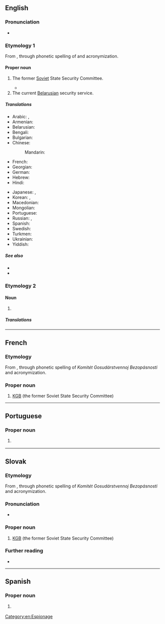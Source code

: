 ==English==
{{wikipedia}}
===Pronunciation===
* {{audio|en|KGB US.ogg|Audio (US)}}

===Etymology 1===
From {{bor|en|ru|КГБ}}, through phonetic spelling of {{m|ru|Комите́т госуда́рственной безопа́сности|t=State Security Committee}} and acronymization.

====Proper noun====
{{en-proper noun|head=the KGB}}

# {{lb|en|historical}} The former [[Soviet]] State Security Committee.
#* {{quote-book|en|year=2019|author=Ben Macintyre|title=The Spy and the Traitor|publisher=Penguin Books|isbn=9780241972137|chapter=4|page=75|passage=But in 1967 Treholt's trenchant opposition to the Vietnam War attracted the attention of '''the KGB'''.}}
# The current [[Belarusian]] security service.

=====Translations=====
{{trans-top|Soviet KGB}}
* Arabic: {{t|ar|كَي جِي بِي|m}}, {{t|ar|كَاي جِي بِي|m}}
* Armenian: {{t+|hy|ՊԱԿ}}
* Belarusian: {{t|be|КДБ|m}}
* Bengali: {{t|bn|কেজিবি}}
* Bulgarian: {{t|bg|КГБ|m}}
* Chinese:
*: Mandarin: {{t+|cmn|克格勃|tr=kègébó}}
* French: {{t+|fr|KGB|m}}
* Georgian: {{t|ka|სუკ}}
* German: {{t+|de|KGB|m}}
* Hebrew: {{t|he|ק.ג.ב.|m|tr=ka ge be}}
* Hindi: {{t|hi|केजीबी}}
{{trans-mid}}
* Japanese: {{t|ja|カーゲーベー|tr=kāgēbē}}, {{t|ja|ケージービー|tr=kējībī}}
* Korean: {{t|ko|카게베}}, {{t|ko|케이지비}}
* Macedonian: {{t|mk|КГБ|m}}
* Mongolian: {{t|mn|УАХХ}}
* Portuguese: {{t|pt|KGB|f}}
* Russian: {{t+|ru|КГБ|m}}, {{t|ru|ка-гэ-бэ́|m}} {{qualifier|phonetic respelling}}
* Spanish: {{t+|es|KGB|m}}
* Swedish: {{t+|sv|KGB}}
* Turkmen: {{t|tk|DHK}}
* Ukrainian: {{t|uk|КДБ|m}}
* Yiddish: {{t|yi|קאַגעבע|f}}
{{trans-bottom}}

=====See also=====
* {{l|en|FSB}}
* {{l|en|NKVD}}

===Etymology 2===

====Noun====
{{en-noun}}

# {{lb|en|electronics}} {{initialism of|en|[[known]] [[good]] [[board]]}}

=====Translations=====
{{trans-top|Known Good Board}}
{{trans-mid}}
{{trans-bottom}}

[[Category:en:Espionage]]

----

==French==

===Etymology===
From {{bor|fr|ru|КГБ}}, through phonetic spelling of ''Komitét Gosudárstvennoj Bezopásnosti'' and acronymization.

===Proper noun===
{{fr-proper noun|m}}

# [[#English|KGB]] (the former Soviet State Security Committee)

----

==Portuguese==

===Proper noun===
{{pt-proper noun|f}}

# {{l|en|KGB}} {{gloss|Russian secret police}}

{{topics|pt|Russia}}

----

==Slovak==

===Etymology===
From {{bor|sk|ru|КГБ}}, through phonetic spelling of ''Komitét Gosudárstvennoj Bezopásnosti'' and acronymization.

===Pronunciation===
* {{sk-IPA|kágébé}}

===Proper noun===
{{sk-proper noun|g=n}}

# [[#English|KGB]] (the former Soviet State Security Committee)

===Further reading===
* {{R:SDK}}

----

==Spanish==
{{wikipedia|lang=es}}

===Proper noun===
{{es-proper noun|m}}

# {{l|en|KGB}} {{gloss|soviet KGB}}